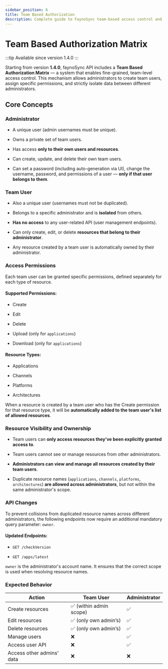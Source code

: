 ```yaml
---
sidebar_position: 6
title: Team Based Authorization
description: Complete guide to FaynoSync team-based access control and permission management
---
```

# Team Based Authorization Matrix

:::tip
Available since version 1.4.0
:::

Starting from version **1.4.0**, faynoSync API includes a **Team Based Authorization Matrix** — a system that enables fine-grained, team-level access control. This mechanism allows administrators to create team users, assign specific permissions, and strictly isolate data between different administrators.

## Core Concepts

### Administrator

- A unique user (admin usernames must be unique).

- Owns a private set of team users.

- Has access **only to their own users and resources**.

- Can create, update, and delete their own team users.

- Can set a password (including auto-generation via UI), change the username, password, and permissions of a user — **only if that user belongs to them**.

### Team User

- Also a unique user (usernames must not be duplicated).

- Belongs to a specific administrator and is **isolated** from others.

- **Has no access** to any user-related API (user management endpoints).

- Can only create, edit, or delete **resources that belong to their administrator**.

- Any resource created by a team user is automatically owned by their administrator.

### Access Permissions

Each team user can be granted specific permissions, defined separately for each type of resource.

#### Supported Permissions:

- Create

- Edit

- Delete

- Upload (only for `applications`)

- Download (only for `applications`)

#### Resource Types:

- Applications

- Channels

- Platforms

- Architectures

When a resource is created by a team user who has the Create permission for that resource type, it will be **automatically added to the team user's list of allowed resources**.

### Resource Visibility and Ownership

- Team users can **only access resources they’ve been explicitly granted access to**.

- Team users cannot see or manage resources from other administrators.

- **Administrators can view and manage all resources created by their team users**.

- Duplicate resource names (`applications`, `channels`, `platforms`, `architectures`) **are allowed across administrators**, but not within the same administrator's scope.

### API Changes

To prevent collisions from duplicated resource names across different administrators, the following endpoints now require an additional mandatory query parameter: `owner`.

#### Updated Endpoints:

- `GET /checkVersion`

- `GET /apps/latest`

`owner` is the administrator's account name. It ensures that the correct scope is used when resolving resource names.

### Expected Behavior

<table>
  <thead>
    <tr>
      <th>Action</th>
      <th>Team User</th>
      <th>Administrator</th>
    </tr>
  </thead>
  <tbody>
    <tr>
      <td>Create resources</td>
      <td>✅ (within admin scope)</td>
      <td>✅</td>
    </tr>
    <tr>
      <td>Edit resources</td>
      <td>✅ (only own admin’s)</td>
      <td>✅</td>
    </tr>
    <tr>
      <td>Delete resources</td>
      <td>✅ (only own admin’s)</td>
      <td>✅</td>
    </tr>
    <tr>
      <td>Manage users</td>
      <td>❌</td>
      <td>✅</td>
    </tr>
    <tr>
      <td>Access user API</td>
      <td>❌</td>
      <td>✅</td>
    </tr>
    <tr>
      <td>Access other admins' data</td>
      <td>❌</td>
      <td>❌</td>
    </tr>
  </tbody>
</table>
